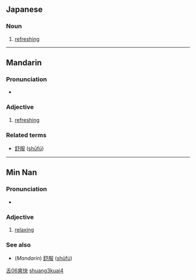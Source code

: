 ==Japanese==
{{see|爽快な}}
===Noun===
{{ja-noun|k|hira=そうかい|rom=sōkai}}

# [[refreshing]]

----

==Mandarin==
{{zh-hanzi|[[爽]][[快]]}}

===Pronunciation===
*{{IPA|[ ʂuaŋ˨˩kʰuai˥˩ ]}}

===Adjective===
{{cmn-adj|ts|pin=shuǎngkuài|pint=shuang3kuai4|rs=舌06}}

# [[refreshing]]

===Related terms===
*[[舒服]] ([[shūfú]])

[[Category:zh-tw:Advanced Mandarin|舌06爽快]]
[[Category:zh-cn:Advanced Mandarin|shuang3kuai4]]

----

==Min Nan==
{{zh-hanzi|[[爽]][[快]]}}

===Pronunciation===
*{{IPA|[ sɔŋ˥˧kʰuai˨˩ ]}}

===Adjective===
{{nan-adj|ts|poj=sóng-khòai|pojt=song2khoai3|rs=舌06}}

# [[relaxing]]

===See also===
*(''Mandarin'') [[舒服]] ([[shūfú]])